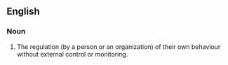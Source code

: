 ==English==

===Noun===
{{en-noun|head=[[self]]-[[regulation]]|-}}

# The regulation (by a person or an organization) of their own behaviour without external control or monitoring.